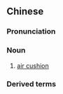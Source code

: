{{also|气垫}}
==Chinese==
{{zh-forms|s=气垫}}

===Pronunciation===
{{zh-pron
|m=qìdiàn
|c=hei3 zin2
|mn=khì-tiām
|cat=n
}}

===Noun===
{{zh-noun}}

# [[air cushion]] {{gloss|a layer of trapped air that supports a hovercraft}}

===Derived terms===
{{zh-der|氣墊船}}